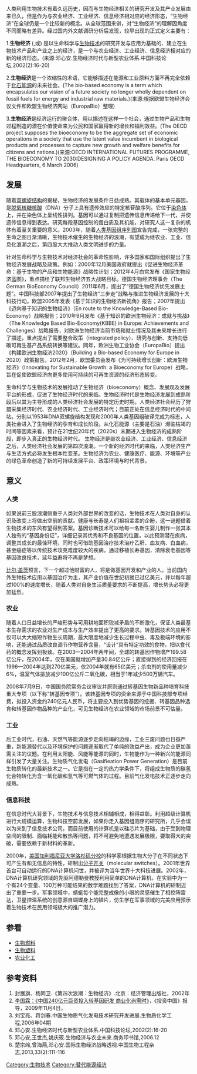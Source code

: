 {{NoteTA
|G1=生命科學
}}

人类利用生物技术有着久远历史，因而与生物经济相关的研究开发及其产业发展由来已久，但是作为与农业经济、工业经济、信息经济相对应的经济形态，“生物经济”在全球仍是一个比较新的概念。从全球范围来讲，对“生物经济”的理解因角度不同而略有差异。经过国内外文献调研分析后发现，较早出现的正式定义主要有：

1.'''生物经济''' ({{lang|en|Bioeconomy}},或{{lang|en|Biobased economy}}) 是以生命科学与[[生物技术|生物技术]]的研究开发与应用为基础的、建立在生物技术产品和产业之上的经济，是一个与农业经济、工业经济、信息经济相对应的新的经济形态。(来源:邓心安.生物经济时代与新型农业体系.中国科技论坛,2002(2):16-20)

2.'''生物经济'''是一个浓缩性的术语，它能够描述在能源和工业原料方面不再完全依赖于[[化石能源|化石能源]]的未来社会。(The bio-based economy is a term which encapsulates our vision of a future society no longer wholly dependent on fossil fuels for energy and industrial raw materials.)(来源:根据欧盟生物经济会议文件和欧盟生物经济网站（EuropaBio）整理)

3.'''生物经济'''是经济运行的聚合体，用以描述在这样一个社会，通过生物产品和生物过程制造的潜在价值使命来为公民和国家赢得新的增长和福利效益。(The OECD project supposes the bioeconomy to be the aggregate set of economic operations in a society that use the latent value incumbent in biological products and processes to capture new growth and welfare benefits for citizens and nations.)(来源:OECD INTERNATIONAL FUTURES PROGRAMME, THE BIOECONOMY TO 2030:DESIGNING A POLICY AGENDA. Paris OECD Headquarters, 6 March 2006)

== 发展 ==
{{Cquote 2|20世纪是物理学和化学的世纪,而21世纪则是生物学的世纪。|1996年[[诺贝尔化学奖|诺贝尔化学奖]]得主、著名[[化学家|化学家]]：[[羅伯特·柯爾|羅伯特·柯爾]]}}
随着[[双螺旋结构|双螺旋结构]]的揭秘，生物经济的发展条件日益成熟。其载体的基本单元基因，是[[脱氧核糖核酸|脱氧核糖核酸]]（DNA）分子上具有遗传效应的特定核苷酸序列。它位于[[染色体|染色体]]上，并在染色体上呈线性排列。基因可以通过复制把遗传信息传递给下一代，并使遗传信息得到表达。研究每段基因控制的蛋白质及其机能，对研究人这一复杂的机体有着至关重要的意义。2003年，随着[[人类基因组序列图|人类基因组序列图]]宣告完成，一张完整的生命之图日渐清晰，生物技术催生的生物经济的浪潮，有望成为继农业、工业、信息化浪潮之后，第四股大大推动人类文明进步的力量。

针对生命科学与生物技术对经济社会的革命性影响，许多国家和国际组织提出了生物经济发展战略及政策。例如：2000年12月美国政府就提出《促进生物经济革命：基于生物的产品和生物能源》战略性计划；2012年4月白宫发布《国家生物经济蓝图》，重点描绘了联邦生物经济五大战略目标。德国生物经济理事会（The German BioEconomy Council）2011年6月，提出了“德国生物经济优先发展主题”。中国科技部2007年提出了生物经济“三步走”战略与推进生物经济发展的十大科技行动。欧盟2005年发表《基于知识的生物经济新视角》报告；2007年提出《迈向基于知识的生物经济》（En route to the Knowledge-Based Bio-Economy）战略报告；2010年9月发布《基于知识的欧洲生物经济：成就与挑战》（The Knowledge Based Bio-Economy(KBBE) in Europe: Achievements and Challenges）战略报告，对欧洲生物经济当前市场和就业情况及其未来增长进行了描述，重点提出了需要整合政策（integrated policy）、研究与创新、支持向低碳可再生基产品系统转换等建议。同年，欧洲生物工业协会（EuropaBio）提出《构建欧洲生物经济2020》（Building a Bio-based  Economy for Europe in 2020）政策报告。2012年2月，欧盟委员会发布《为可持续增长创新：欧洲生物经济》（Innovating for Sustainable Growth: a Bioeconomy for Europe）战略，旨在促使欧盟经济向更多使用可持续的可再生资源的经济形态转变。

生命科学与生物技术的发展推动了生物经济（bioeconomy）概念、发展观及发展平台的形成，促进了生物经济时代的来临。生物经济时代是生物经济发展到成熟阶段后以其为主导形成的人类经济社会发展的特定历史时期。人类经济社会经历了狩猎采集经济时代、农业经济时代、工业经济时代；目前正处在信息经济时代的中间站。分别以1953年DNA双螺旋结构发现和2000年人类基因组破译完成为标志，人类社会进入了生物经济的孕育和成长阶段。从化石能源（主要是石油）濒临枯竭的时间等因素来看，预计在21世纪20年代（2020s）末期进入生物经济的成熟阶段，即步入真正的生物经济时代。 生物经济是继农业经济、工业经济、信息经济之后，人类经济社会发展的第四次浪潮。一个新的经济时代的来临，人类经济生产与生活方式必将发生根本性变革。生物经济为农业、健康医疗、能源、环境等产业的绿色革命创造了新的可持续发展平台、政策环境与时代背景。

== 意义 ==
=== 人类 ===
如果说前三股浪潮侧重于人类对外部世界的改变的话，生物技术在人类对自身的认识及改变上将做出空前的贡献。健康与长寿是人们祖祖辈辈的企盼，这一谜题借着生物技术的东风有望得到答案。基因诊断技术可以给每一名新生婴儿制作一张其本人独有的“基因身份证”，详细记录其优秀和不良基因的位置，以此预测潜在疾病，调整其成长的最佳环境，同时也可借助基因治疗技术治疗乙肝、血友病、白血病，甚至癌症等以传统技术攻克难度较大的疾病，通过移植长寿基因，清除衰老基因等基因改良技术，延年益寿将不再是梦想。

[[比尔·盖茨|比尔·盖茨]]预言，下一个超过他财富的人，将是做基因开发和产业的人。当前国内外生物技术应用以基因治疗为主，其产业价值在世纪初就已过亿美元，并以每年超过100%的速度增长，随着人类对自身生活质量要求的不断提高，增长势头必将更加猛烈。

=== 农业 ===
随着人口日益增长的严峻形势与可用耕地面积锐减矛盾的不断激化，保证人类最基本生存需求的农业对生产成本与生产效率提出了更高的要求。转基因技术的应用不仅可以大大缩短作物生长周期，最大限度地减少生长过程中虫、毒及极端环境的影响，还能通过品质改良调节作物营养含量，“设计”具有特定功效的食物，把以食代药的概念发挥到极致。在2003—2004年两年间，全球的转基因作物增产199.58亿公斤，在2004年，仅在美国就增加产量30.84亿公斤；直接得到的经济回报在1996—2004年达到270亿美元，仅2004年就有65亿美元；杀虫剂的使用量减少6%，温室气体排放减少100亿公斤二氧化碳，相当于1年减少500万辆汽车。

2008年7月9日，中国国务院常务会议审议并原则通过转基因生物新品种培育科技重大专项（以下称“转基因专项”）。该转基因专项的资金来源于中国科技部专项经费，拟投入资金约240亿元人民币，将主要投入到优势基因的挖掘、转基因品种选育和转基因作物品种的产业化，可见生物经济在农业领域的市场前景不可估量。

=== 工业 ===
后工业时代，石油、天然气等能源逐步走向枯竭的边缘，工业三废问题也日益严重，新能源替代以及环境保护的问题逐渐取代了单纯的效益产出，成为企业更加亟需关注的议题。在利用太阳能、风能等能源的同时，生物能作为一种新兴的能源同样引发了大量关注。生物质气化发电（Gasifieation Power Generation）是目前生物质转化的最新技术之一。它是指在一定的热力学条件下，将组成生物质的碳氢化合物转化为含一氧化碳和氢气等可燃气体的过程。目前气化发电技术正逐步走向成熟。

=== 信息科技 ===
在信息时代大背景下，生物技术与信息技术相辅相成，相得益彰。利用超级计算机进行大规模运算，生物科技空前发展，如果你走入基因组测序的研究所，几乎会误以为来到了信息技术公司。而目前使用的计算机是以硅芯片为基础，由于受到物理空间的限制、面临耗能和散热等问题，将不可避免地遭遇发展极限，要取得大的突破，需要依赖于新材料的革新。

2000年，[[美国|美国]][[加利福尼亚大学洛杉矶分校|加利福尼亚大学洛杉矶分校]]的科学家根据生物大分子在不同状态下可产生有和无信息的特性，研制出[[分子开关|分子开关]]（molecular switches）。2001年世界首台可自动运行的DNA计算机问世，并被评为当年世界十大科技进展。2002年，DNA计算机研究领域的先驱阿德勒曼教授利用简单的DNA计算机，在实验中为一个有24个变量、100万种可能结果的数学难题找到了答案，DNA计算机的研制迈出了重要一步。军事领域中，蜻蜓每个能完整成像的小眼的灵感催生了相控阵雷达，卫星控温系统的创意源自蝴蝶身上的鳞片，仿生学在军事领域的完美应用预示着生物技术在民用领域极大的推广潜力。

== 参看 ==
{{Portal box|生物|分子生物学|医学}}
* [[生物燃料|生物燃料]]
* [[生物塑料|生物塑料]]
* [[农业化工|农业化工]]

== 参考资料 ==
{{reflist}}
# 封展旗、杨同卫.《第四次浪潮：生物经济》.北京：经济管理出版社，2002年
# [https://web.archive.org/web/20161109201116/http://news.chinaventure.com.cn/3/20080826/18575.shtml 李国霖：《中国240亿元巨资投入转基因研发 商业化尚需时》]，《投资中国》报导，2009年11月4日，
# 刘宝亮、蒋剑春.中国生物质气化发电技术研究开发进展.生物质化学工程,2006年04期
# 邓心安.生物经济时代与新型农业体系.中国科技论坛,2002(2):16-20
# 邓心安,王世杰,姚庆筱.生物经济与农业未来.商务印书馆,2006.12
# 楚宗岭,曾海燕,邓心安.国际生物经济战略透视.中国生物工程杂志,2013,33(2):111-116

[[Category:生物技术|Category:生物技术]]
[[Category:替代能源经济|Category:替代能源经济]]